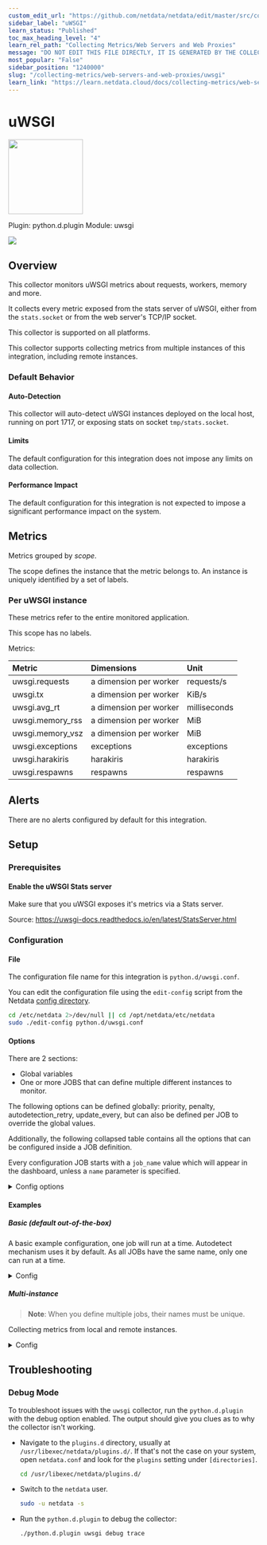 ```yaml
---
custom_edit_url: "https://github.com/netdata/netdata/edit/master/src/collectors/python.d.plugin/uwsgi/metadata.yaml"
sidebar_label: "uWSGI"
learn_status: "Published"
toc_max_heading_level: "4"
learn_rel_path: "Collecting Metrics/Web Servers and Web Proxies"
message: "DO NOT EDIT THIS FILE DIRECTLY, IT IS GENERATED BY THE COLLECTOR'S metadata.yaml FILE"
most_popular: "False"
sidebar_position: "1240000"
slug: "/collecting-metrics/web-servers-and-web-proxies/uwsgi"
learn_link: "https://learn.netdata.cloud/docs/collecting-metrics/web-servers-and-web-proxies/uwsgi"
---
```



# uWSGI


<img src="https://netdata.cloud/img/uwsgi.svg" width="150"/>


Plugin: python.d.plugin
Module: uwsgi

<img src="https://img.shields.io/badge/maintained%20by-Netdata-%2300ab44" />

## Overview

This collector monitors uWSGI metrics about requests, workers, memory and more.

It collects every metric exposed from the stats server of uWSGI, either from the `stats.socket` or from the web server's TCP/IP socket.

This collector is supported on all platforms.

This collector supports collecting metrics from multiple instances of this integration, including remote instances.


### Default Behavior

#### Auto-Detection

This collector will auto-detect uWSGI instances deployed on the local host, running on port 1717, or exposing stats on socket `tmp/stats.socket`.

#### Limits

The default configuration for this integration does not impose any limits on data collection.

#### Performance Impact

The default configuration for this integration is not expected to impose a significant performance impact on the system.


## Metrics

Metrics grouped by *scope*.

The scope defines the instance that the metric belongs to. An instance is uniquely identified by a set of labels.



### Per uWSGI instance

These metrics refer to the entire monitored application.

This scope has no labels.

Metrics:

| Metric | Dimensions | Unit |
|:------|:----------|:----|
| uwsgi.requests | a dimension per worker | requests/s |
| uwsgi.tx | a dimension per worker | KiB/s |
| uwsgi.avg_rt | a dimension per worker | milliseconds |
| uwsgi.memory_rss | a dimension per worker | MiB |
| uwsgi.memory_vsz | a dimension per worker | MiB |
| uwsgi.exceptions | exceptions | exceptions |
| uwsgi.harakiris | harakiris | harakiris |
| uwsgi.respawns | respawns | respawns |



## Alerts

There are no alerts configured by default for this integration.


## Setup

### Prerequisites

#### Enable the uWSGI Stats server

Make sure that you uWSGI exposes it's metrics via a Stats server.

Source: https://uwsgi-docs.readthedocs.io/en/latest/StatsServer.html



### Configuration

#### File

The configuration file name for this integration is `python.d/uwsgi.conf`.


You can edit the configuration file using the `edit-config` script from the
Netdata [config directory](/docs/netdata-agent/configuration#the-netdata-config-directory).

```bash
cd /etc/netdata 2>/dev/null || cd /opt/netdata/etc/netdata
sudo ./edit-config python.d/uwsgi.conf
```
#### Options

There are 2 sections:

* Global variables
* One or more JOBS that can define multiple different instances to monitor.

The following options can be defined globally: priority, penalty, autodetection_retry, update_every, but can also be defined per JOB to override the global values.

Additionally, the following collapsed table contains all the options that can be configured inside a JOB definition.

Every configuration JOB starts with a `job_name` value which will appear in the dashboard, unless a `name` parameter is specified.


<details><summary>Config options</summary>

| Name | Description | Default | Required |
|:----|:-----------|:-------|:--------:|
| update_every | Sets the default data collection frequency. | 5 | no |
| priority | Controls the order of charts at the netdata dashboard. | 60000 | no |
| autodetection_retry | Sets the job re-check interval in seconds. | 0 | no |
| penalty | Indicates whether to apply penalty to update_every in case of failures. | yes | no |
| name | The JOB's name as it will appear at the dashboard (by default is the job_name) | job_name | no |
| socket | The 'path/to/uwsgistats.sock' | no | no |
| host | The host to connect to | no | no |
| port | The port to connect to | no | no |

</details>

#### Examples

##### Basic (default out-of-the-box)

A basic example configuration, one job will run at a time. Autodetect mechanism uses it by default. As all JOBs have the same name, only one can run at a time.

<details><summary>Config</summary>

```yaml
socket:
  name     : 'local'
  socket   : '/tmp/stats.socket'

localhost:
  name     : 'local'
  host     : 'localhost'
  port     : 1717

localipv4:
  name     : 'local'
  host     : '127.0.0.1'
  port     : 1717

localipv6:
  name     : 'local'
  host     : '::1'
  port     : 1717

```
</details>

##### Multi-instance

> **Note**: When you define multiple jobs, their names must be unique.

Collecting metrics from local and remote instances.


<details><summary>Config</summary>

```yaml
local:
  name     : 'local'
  host     : 'localhost'
  port     : 1717

remote:
  name     : 'remote'
  host     : '192.0.2.1'
  port     : 1717

```
</details>



## Troubleshooting

### Debug Mode

To troubleshoot issues with the `uwsgi` collector, run the `python.d.plugin` with the debug option enabled. The output
should give you clues as to why the collector isn't working.

- Navigate to the `plugins.d` directory, usually at `/usr/libexec/netdata/plugins.d/`. If that's not the case on
  your system, open `netdata.conf` and look for the `plugins` setting under `[directories]`.

  ```bash
  cd /usr/libexec/netdata/plugins.d/
  ```

- Switch to the `netdata` user.

  ```bash
  sudo -u netdata -s
  ```

- Run the `python.d.plugin` to debug the collector:

  ```bash
  ./python.d.plugin uwsgi debug trace
  ```


